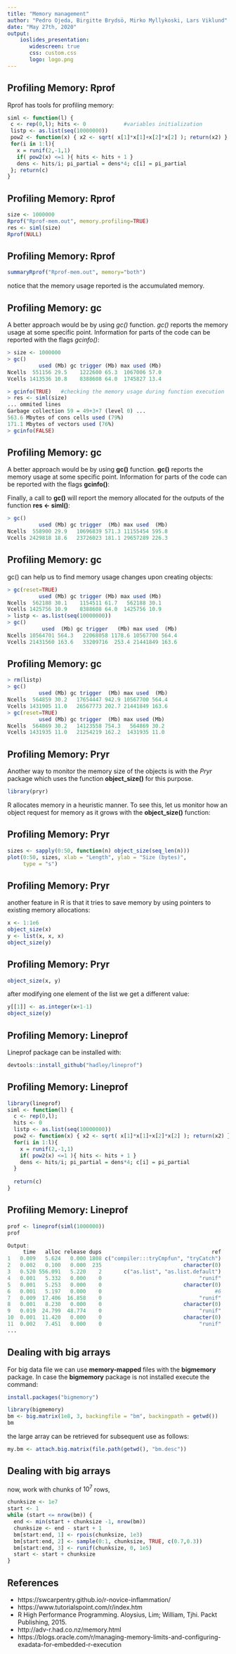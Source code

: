 ```yaml
---
title: "Memory management"
author: "Pedro Ojeda, Birgitte Brydsö, Mirko Myllykoski, Lars Viklund"
date: "May 27th, 2020"
output: 
    ioslides_presentation:
       widescreen: true
       css: custom.css
       logo: logo.png
---
```


## Profiling Memory: Rprof 

Rprof has tools for profiling memory:

```r
siml <- function(l) {
 c <- rep(0,l); hits <- 0            #variables initialization
 listp <- as.list(seq(10000000))
 pow2 <- function(x) { x2 <- sqrt( x[1]*x[1]+x[2]*x[2] ); return(x2) }
 for(i in 1:l){
   x = runif(2,-1,1)
   if( pow2(x) <=1 ){ hits <- hits + 1 }
   dens <- hits/i; pi_partial = dens*4; c[i] = pi_partial
 }; return(c)
}
```

## Profiling Memory: Rprof

```r
size <- 1000000
Rprof("Rprof-mem.out", memory.profiling=TRUE)
res <- siml(size)
Rprof(NULL)
```

## Profiling Memory: Rprof

```r
summaryRprof("Rprof-mem.out", memory="both")
```

notice that the memory usage reported is the accumulated memory. 

## Profiling Memory: gc

A better approach would be by using *gc()* function. *gc()* reports the memory usage at some specific point. Information for parts of the code can be reported with the flags *gcinfo()*: 

```r
> size <- 1000000
> gc()
          used (Mb) gc trigger (Mb) max used (Mb)
Ncells  551156 29.5    1222600 65.3  1067006 57.0
Vcells 1413536 10.8    8388608 64.0  1745827 13.4

> gcinfo(TRUE)   #checking the memory usage during function execution
> res <- siml(size)
... ommited lines
Garbage collection 59 = 49+3+7 (level 0) ... 
563.6 Mbytes of cons cells used (79%)
171.1 Mbytes of vectors used (76%)
> gcinfo(FALSE)
```
## Profiling Memory: gc

A better approach would be by using **gc()** function. **gc()** reports the memory usage at some specific point. Information for parts of the code can be reported with the flags **gcinfo()**: 

Finally, a call to **gc()** will report the memory allocated for the outputs of the function **res <- siml()**:

```r
> gc()
          used (Mb) gc trigger  (Mb) max used  (Mb)
Ncells  558900 29.9   10696839 571.3 11155454 595.8
Vcells 2429818 18.6   23726023 181.1 29657289 226.3
```

## Profiling Memory: gc

gc() can help us to find memory usage changes upon creating objects:

```r
> gc(reset=TRUE)
          used (Mb) gc trigger (Mb) max used (Mb)
Ncells  562188 30.1    1154511 61.7   562188 30.1
Vcells 1425756 10.9    8388608 64.0  1425756 10.9
> listp <- as.list(seq(10000000))
> gc()
           used  (Mb) gc trigger   (Mb) max used  (Mb)
Ncells 10564701 564.3   22068058 1178.6 10567700 564.4
Vcells 21431560 163.6   33209716  253.4 21441849 163.6
```

## Profiling Memory: gc

```r
> rm(listp)
> gc()
          used (Mb) gc trigger  (Mb) max used  (Mb)
Ncells  564859 30.2   17654447 942.9 10567700 564.4
Vcells 1431905 11.0   26567773 202.7 21441849 163.6
> gc(reset=TRUE)
          used (Mb) gc trigger  (Mb) max used (Mb)
Ncells  564869 30.2   14123558 754.3   564869 30.2
Vcells 1431935 11.0   21254219 162.2  1431935 11.0   
```

## Profiling Memory: Pryr

Another way to monitor the memory size of the objects is with the *Pryr* package which uses the function **object_size()** for this purpose. 

```r
library(pryr)
```

R allocates memory in a heuristic manner. To see this, let us monitor how an object request for memory as it grows with the **object_size()** function:

## Profiling Memory: Pryr

```r
sizes <- sapply(0:50, function(n) object_size(seq_len(n)))
plot(0:50, sizes, xlab = "Length", ylab = "Size (bytes)", 
     type = "s")
```

## Profiling Memory: Pryr

another feature in R is that it tries to save memory by using pointers to existing memory allocations:

```r
x <- 1:1e6
object_size(x)
y <- list(x, x, x)
object_size(y)
```

## Profiling Memory: Pryr

```r
object_size(x, y)
```

after modifying one element of the list we get a different value:

```r
y[[1]] <- as.integer(x+1-1)
object_size(y)
```

## Profiling Memory: Lineprof

Lineprof package can be installed with:

```r
devtools::install_github("hadley/lineprof")
```

## Profiling Memory: Lineprof

```r
library(lineprof)
siml <- function(l) {
  c <- rep(0,l); 
  hits <- 0
  listp <- as.list(seq(10000000))
  pow2 <- function(x) { x2 <- sqrt( x[1]*x[1]+x[2]*x[2] ); return(x2) }
  for(i in 1:l){
    x = runif(2,-1,1)
    if( pow2(x) <=1 ){ hits <- hits + 1 }
    dens <- hits/i; pi_partial = dens*4; c[i] = pi_partial
  }
  
  return(c)
}
```

## Profiling Memory: Lineprof

```r
prof <- lineprof(siml(1000000))
prof

Output: 
     time   alloc release dups                                   ref
1   0.009   5.624   0.000 1808 c("compiler:::tryCmpfun", "tryCatch")
2   0.002   0.100   0.000  235                          character(0)
3   0.520 556.091   5.220    2       c("as.list", "as.list.default")
4   0.001   5.332   0.000    0                               "runif"
5   0.001   5.253   0.000    0                          character(0)
6   0.001   5.197   0.000    0                                    #6
7   0.009  17.406  16.858    0                               "runif"
8   0.001   8.230   0.000    0                          character(0)
9   0.019  24.799  48.774    0                               "runif"
10  0.001  11.420   0.000    0                          character(0)
11  0.002   7.451   0.000    0                               "runif"
...  
```

## Dealing with big arrays

For big data file we can use **memory-mapped** files with the **bigmemory** package. In case the **bigmemory** package is not installed execute the command:

```r
install.packages("bigmemory")
```

```r
library(bigmemory)
bm <- big.matrix(1e8, 3, backingfile = "bm", backingpath = getwd())
bm
```

the large array can be retrieved for subsequent use as follows:

```r
my.bm <- attach.big.matrix(file.path(getwd(), "bm.desc"))

```

## Dealing with big arrays

now, work with chunks of $10^7$ rows,

```r
chunksize <- 1e7
start <- 1
while (start <= nrow(bm)) {
  end <- min(start + chunksize -1, nrow(bm))
  chunksize <- end - start + 1
  bm[start:end, 1] <- rpois(chunksize, 1e3)
  bm[start:end, 2] <- sample(0:1, chunksize, TRUE, c(0.7,0.3))
  bm[start:end, 3] <- runif(chunksize, 0, 1e5)
  start <- start + chunksize
}
```


## References
* https://swcarpentry.github.io/r-novice-inflammation/
* https://www.tutorialspoint.com/r/index.htm
* R High Performance Programming. Aloysius, Lim; William, Tjhi. Packt Publishing, 2015.
* http://adv-r.had.co.nz/memory.html
* https://blogs.oracle.com/r/managing-memory-limits-and-configuring-exadata-for-embedded-r-execution
